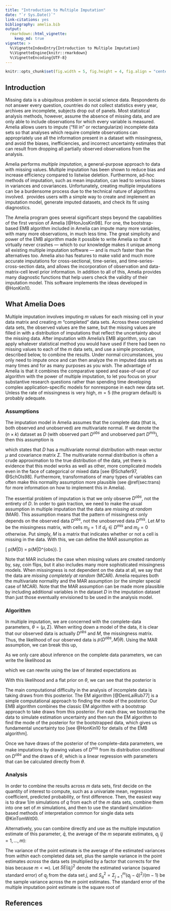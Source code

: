```yaml
---
title: "Introduction to Multiple Imputation"
date: "`r Sys.Date()`"
link-citations: yes
bibliography: amelia.bib
output:
  rmarkdown::html_vignette:
    keep_md: true
vignette: >
  %\VignetteIndexEntry{Introduction to Multiple Imputation}
  %\VignetteEngine{knitr::rmarkdown}
  %\VignetteEncoding{UTF-8}
---
```


```r
knitr::opts_chunk$set(fig.width = 5, fig.height = 4, fig.align = "center")

```

## Introduction {#sec:intro}

Missing data is a ubiquitous problem in social science data. Respondents do not answer every question, countries do not collect statistics every year, archives are incomplete, subjects drop out of panels. Most statistical analysis methods, however, assume the absence of missing data, and are only able to include observations for which every variable is measured. Amelia allows users to impute ("fill in" or rectangularize) incomplete data sets so that analyses which require complete observations can appropriately use all the information present in a dataset with missingness, and avoid the biases, inefficiencies, and incorrect uncertainty estimates that can result from dropping all partially observed observations from the analysis.

Amelia performs *multiple imputation*, a general-purpose approach to data with missing values. Multiple imputation has been shown to reduce bias and increase efficiency compared to listwise deletion. Furthermore, ad-hoc methods of imputation, such as mean imputation, can lead to serious biases in variances and covariances. Unfortunately, creating multiple imputations can be a burdensome process due to the technical nature of algorithms involved. \Amelia\ provides users with a simple way to create and implement an imputation model, generate imputed datasets, and check its fit using diagnostics.

The Amelia program goes several significant steps beyond the capabilities of the first version of Amelia [@HonJosKin98]. For one, the bootstrap-based EMB algorithm included in Amelia can impute many more variables, with many more observations, in much less time. The great simplicity and power of the EMB algorithm made it possible to write Amelia so that it virtually never crashes --- which to our knowledge makes it unique among all existing multiple imputation software --- and is much faster than the alternatives too. Amelia also has features to make valid and much more accurate imputations for cross-sectional, time-series, and time-series-cross-section data, and allows the incorporation of observation and data-matrix-cell level prior information. In addition to all of this, Amelia provides many diagnostic functions that help users check the validity of their imputation model. This software implements the ideas developed in @HonKin10.

## What Amelia Does {#sec:what}

Multiple imputation involves imputing $m$ values for each missing cell in your data matrix and creating $m$ "completed" data sets. Across these completed data sets, the observed values are the same, but the missing values are filled in with a distribution of imputations that reflect the uncertainty about the missing data. After imputation with Amelia's EMB algorithm, you can apply whatever statistical method you would have used if there had been no missing values to each of the $m$ data sets, and use a simple procedure, described below, to combine the results. Under normal circumstances, you only need to impute once and can then analyze the $m$ imputed data sets as many times and for as many purposes as you wish. The advantage of Amelia is that it combines the comparative speed and ease-of-use of our algorithm with the power of multiple imputation, to let you focus on your substantive research questions rather than spending time developing complex application-specific models for nonresponse in each new data set. Unless the rate of missingness is very high, $m = 5$ (the program default) is probably adequate.

### Assumptions

The imputation model in Amelia assumes that the complete data (that is, both observed and unobserved) are multivariate normal. If we denote the $(n \times k)$ dataset as $D$ (with observed part $D^{obs}$ and unobserved part $D^{mis}$), then this assumption is 

\begin{equation} 
D \sim \mathcal{N}_k(\mu, \Sigma), 
\end{equation} 


which states that $D$ has a multivariate normal distribution with mean vector $\mu$ and covariance matrix $\Sigma$. The multivariate normal distribution is often a crude approximation to the true distribution of the data, yet there is evidence that this model works as well as other, more complicated models even in the face of categorical or mixed data [see @Schafer97, @SchOls98]. Furthermore, transformations of many types of variables can often make this normality assumption more plausible (see \@ref(sec:trans) for more information on how to implement this in Amelia).



The essential problem of imputation is that we only observe $D^{obs}$, not the entirety of $D$. In order to gain traction, we need to make the usual assumption in multiple imputation that the data are *missing at random* (MAR). This assumption means that the pattern of missingness only depends on the observed data $D^{obs}$, not the unobserved data $D^{mis}$. Let $M$ to be the missingness matrix, with cells $m_{ij} = 1$ if $d_{ij} \in D^{mis}$ and $m_{ij} = 0$ otherwise. Put simply, $M$ is a matrix that indicates whether or not a cell is missing in the data. With this, we can define the MAR assumption as


\[
 p(M|D) = p(M|D^{obs}).
\]

Note that MAR includes the case when missing values are created randomly by, say, coin flips, but it also includes many more sophisticated missingness models. When missingness is not dependent on the data at all, we say that the data are *missing completely at random* (MCAR). Amelia requires both the multivariate normality and the MAR assumption (or the simpler special case of MCAR). Note that the MAR assumption can be made more plausible by including additional variables in the dataset $D$ in the imputation dataset than just those eventually envisioned to be used in the analysis model.

### Algorithm

In multiple imputation, we are concerned with the complete-data parameters, $\theta = (\mu, \Sigma)$. When writing down a model of the data, it is clear that our observed data is actually $D^{obs}$ and $M$, the missingness matrix. Thus, the likelihood of our observed data is $p(D^{obs}, M|\theta)$. Using the MAR assumption\footnote{There is an additional assumption hidden here that $M$ does not depend on the complete-data parameters.}, we can break this up,

\begin{align}
  p(D^{obs},M|\theta) = p(M|D^{obs})p(D^{obs}|\theta).
\end{align}

As we only care about inference on the complete data parameters, we can
write the likelihood as

\begin{align}
  L(\theta|D^{obs}) &\propto p(D^{obs}|\theta),
\end{align}

which we can rewrite using the law of iterated expectations as

\begin{align}
  p(D^{obs}|\theta) &= \int p(D|\theta) dD^{mis}.
\end{align}

With this likelihood and a flat prior on $\theta$, we can see that the
posterior is

\begin{equation}
  p(\theta | D^{obs}) \propto p(D^{obs}|\theta) = \int p(D|\theta)
  dD^{mis}.
\end{equation}

The main computational difficulty in the analysis of incomplete data is taking draws from this posterior. The EM algorithm [@DemLaiRub77] is a simple computational approach to finding the mode of the posterior. Our EMB algorithm combines the classic EM algorithm with a bootstrap approach to take draws from this posterior. For each draw, we bootstrap the data to simulate estimation uncertainty and then run the EM algorithm to find the mode of the posterior for the bootstrapped data, which gives us fundamental uncertainty too [see @HonKin10 for details of the EMB algorithm].

Once we have draws of the posterior of the complete-data parameters, we make imputations by drawing values of $D^{mis}$ from its distribution conditional on $D^{obs}$ and the draws of $\theta$, which is a linear regression with parameters that can be calculated directly from $\theta$.

### Analysis

In order to combine the results across $m$ data sets, first decide on the quantity of interest to compute, such as a univariate mean, regression coefficient, predicted probability, or first difference. Then, the easiest way is to draw $1/m$ simulations of $q$ from each of the $m$ data sets, combine them into one set of $m$ simulations, and then to use the standard simulation-based methods of interpretation common for single data sets @KinTomWit00.

Alternatively, you can combine directly and use as the multiple imputation estimate of this parameter, $\bar{q}$, the average of the $m$ separate estimates, $q_j$ $(j=1,\dots,m)$:

\begin{equation}
  \bar{q}=\frac{1}{m}\sum^{m}_{j=1}q_j.
\end{equation}

The variance of the point estimate is the average of the estimated variances from *within* each completed data set, plus the sample variance in the point estimates *across* the data sets (multiplied by a factor that corrects for the bias because $m<\infty$). Let $SE(q_j)^2$ denote the estimated variance (squared standard error) of $q_j$ from the data set $j$, and $S^{2}_{q}=\Sigma^{m}_{j=1}(q_j-\bar{q})^2/(m-1)$ be the sample variance across the $m$ point estimates. The standard error of the multiple imputation point estimate is the square root of

\begin{equation}
SE(q)^2=\frac{1}{m}\sum^{m}_{j=1}SE(q_j)^2+S^2_q(1+1/m).
\end{equation}


## References 
